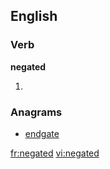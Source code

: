 
==English==

===Verb===
'''negated'''

# {{past of|[[negate]]}}

===Anagrams===
* [[endgate#English|endgate]]

[[fr:negated]]
[[vi:negated]]